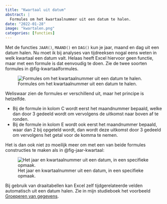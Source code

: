 ```yaml
---
title: "Kwartaal uit datum"
abstract: |
  Formules om het kwartaalnummer uit een datum te halen.
date: "2022-01-28"
image: "kwartalen.png"
categories: [functies]
---
```


Met de functies `JAAR()`, `MAAND()` en `DAG()` kun je jaar, maand en dag uit een datum halen. Nu moet ik bij analyses van tijdreeksen nogal eens weten in welk kwartaal een datum valt. Helaas heeft Excel hiervoor geen functie, maar met een formule is dat eenvoudig te doen. Zie de twee soorten formules in @fig-kwartaalformules.

![Formules om het kwartaalnummer uit een datum te halen.](kwartaalformules.png){#fig-kwartaalformules}

Weliswaar zien de formules er verschillend uit, maar het principe is hetzelfde.

-   Bij de formule in kolom C wordt eerst het maandnummer bepaald, welke dan door 3 gedeeld wordt om vervolgens de uitkomst naar boven af te ronden.
-   Bij de formule in kolom E wordt ook eerst het maandnummer bepaald, waar dan 2 bij opgeteld wordt, dan wordt deze uitkomst door 3 gedeeld om vervolgens het getal voor de komma te nemen.

Het is dan ook niet zo moeilijk meer om met een van beide formules constructies te maken als in @fig-jaar-kwartaal:

![Het jaar en kwartaalnummer uit een datum, in een specifieke opmaak.](jaar-kwartaal.png){#fig-jaar-kwartaal}

Bij gebruik van draaitabellen kan Excel zelf tijdgerelateerde velden automatisch uit een datum halen. Zie in mijn studieboek het voorbeeld [Groeperen van gegevens](https://leerexcel.netlify.app/pivots.html#pivots-grouping-data).
